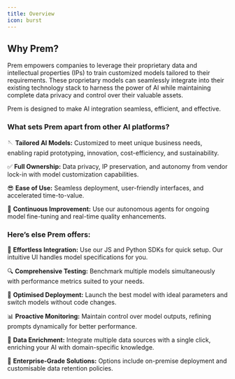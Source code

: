 ```yaml
---
title: Overview
icon: burst
---
```

## Why Prem?
Prem empowers companies to leverage their proprietary data and intellectual properties (IPs) to train customized models tailored to their requirements. These proprietary models can seamlessly integrate into their existing technology stack to harness the power of Al while maintaining complete data privacy and control over their valuable assets.

Prem is designed to make AI integration seamless, efficient, and effective.

### What sets Prem apart from other AI platforms?

🪡 **Tailored Al Models:** Customized to meet unique business needs, enabling rapid prototyping, innovation, cost-efficiency, and sustainability.

✅ **Full Ownership:** Data privacy, IP preservation, and autonomy from vendor lock-in with model customization capabilities.

😎 **Ease of Use:** Seamless deployment, user-friendly interfaces, and accelerated time-to-value.

📌 **Continuous Improvement:** Use our autonomous agents for ongoing model fine-tuning and real-time quality enhancements.

### Here’s else Prem offers:

🔗 **Effortless Integration:** Use our JS and Python SDKs for quick setup. Our intuitive UI handles model specifications for you.

🔍 **Comprehensive Testing:** Benchmark multiple models simultaneously with performance metrics suited to your needs.

🤖 **Optimised Deployment:** Launch the best model with ideal parameters and switch models without code changes.

📊 **Proactive Monitoring:** Maintain control over model outputs, refining prompts dynamically for better performance.

📡 **Data Enrichment:** Integrate multiple data sources with a single click, enriching your AI with domain-specific knowledge.



👏 **Enterprise-Grade Solutions:** Options include on-premise deployment and customisable data retention policies.